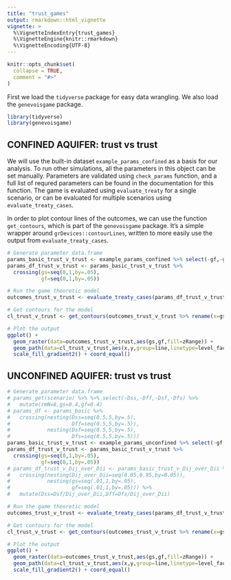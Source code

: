 ```yaml
---
title: "trust_games"
output: rmarkdown::html_vignette
vignette: >
  %\VignetteIndexEntry{trust_games}
  %\VignetteEngine{knitr::rmarkdown}
  %\VignetteEncoding{UTF-8}
---
```


```r
knitr::opts_chunk$set(
  collapse = TRUE,
  comment = "#>"
)
```

First we load the `tidyverse` package for easy data wrangling. We also load the `genevoisgame` package.

```r
library(tidyverse)
library(genevoisgame)
```

## CONFINED AQUIFER: trust vs trust

We will use the built-in dataset `example_params_confined` as a basis for our analysis. To run other simulations, all the parameters in this object can be set manually. Parameters are validated using `check_params` function, and a full list of requred parameters can be found in the documentation for this function. The game is evaluated using `evaluate_treaty` for a single scenario, or can be evaluated for multiple scenarios using `evaluate_treaty_cases`. 

In order to plot contour lines of the outcomes, we can use the function `get_contours`, which is part of the `genevoisgame` package. It's a simple wrapper around `grDevices::contourLines`, written to more easily use the output from `evaluate_treaty_cases`.

```r
# Generate parameter data.frame
params_basic_trust_v_trust <- example_params_confined %>% select(-gf,-gs)
params_df_trust_v_trust <- params_basic_trust_v_trust %>% 
  crossing(gs=seq(0,1,by=.05),
           gf=seq(0,1,by=.05))

# Run the game theoretic model
outcomes_trust_v_trust <- evaluate_treaty_cases(params_df_trust_v_trust)

# Get contours for the model
cl_trust_v_trust <- get_contours(outcomes_trust_v_trust %>% rename(x=gs,y=gf,z=zRange),levels=c(-0.2,0,0.2))

# Plot the output
ggplot() + 
  geom_raster(data=outcomes_trust_v_trust,aes(gs,gf,fill=zRange)) +
  geom_path(data=cl_trust_v_trust,aes(x,y,group=line,linetype=level_factor)) +
  scale_fill_gradient2() + coord_equal()
```

## UNCONFINED AQUIFER: trust vs trust

```r
# Generate parameter data.frame
# params_get(scenario) %>% %>% select(-Dss,-Dff,-Dsf,-Dfs) %>%
#   mutate(rmN=8,gs=0.4,gf=0.4)
# params_df <- params_basic %>% 
#   crossing(nesting(Dss=seq(0.5,5,by=.5),
#                    Dff=seq(0.5,5,by=.5)),
#            nesting(Dsf=seq(0.5,5,by=.5),
#                    Dfs=seq(0.5,5,by=.5)))
params_basic_trust_v_trust <- example_params_unconfined %>% select(-gf,-gs)
params_df_trust_v_trust <- params_basic_trust_v_trust %>% 
  crossing(gs=seq(0,1,by=.05),
           gf=seq(0,1,by=.05))
# params_df_trust_v_Dij_over_Dii <- params_basic_trust_v_Dij_over_Dii %>% 
#   crossing(nesting(Dij_over_Dii=seq(0.05,0.95,by=0.05)),
#            nesting(gs=seq(.01,1,by=.05),
#                    gf=seq(.01,1,by=.05))) %>% 
#   mutate(Dss=Dsf/Dij_over_Dii,Dff=Dfs/Dij_over_Dii)

# Run the game theoretic model
outcomes_trust_v_trust <- evaluate_treaty_cases(params_df_trust_v_trust)

# Get contours for the model
cl_trust_v_trust <- get_contours(outcomes_trust_v_trust %>% rename(x=gs,y=gf,z=zRange),levels=c(-0.2,0,0.2))

# Plot the output
ggplot() + 
  geom_raster(data=outcomes_trust_v_trust,aes(gs,gf,fill=zRange)) +
  geom_path(data=cl_trust_v_trust,aes(x,y,group=line,linetype=level_factor)) +
  scale_fill_gradient2() + coord_equal()
```

